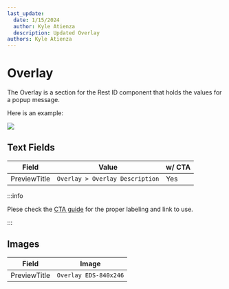 ```yaml
---
last_update:
  date: 1/15/2024
  author: Kyle Atienza
  description: Updated Overlay
authors: Kyle Atienza
---
```



# Overlay

The Overlay is a section for the Rest ID component that holds the values for a popup message.

Here is an example:

<img className="my-3 min-w-sm w-1/2 max-w-lg" src={overlayImg} />

## Text Fields

| Field | Value | w/ CTA |
| --- | --- | - |
| PreviewTitle | `Overlay > Overlay Description` | Yes |

:::info

Plese check the [CTA guide](#) for the proper labeling and link to use.

:::

## Images

| Field | Image |
| --- | --- |
| PreviewTitle | `Overlay EDS-840x246` |
